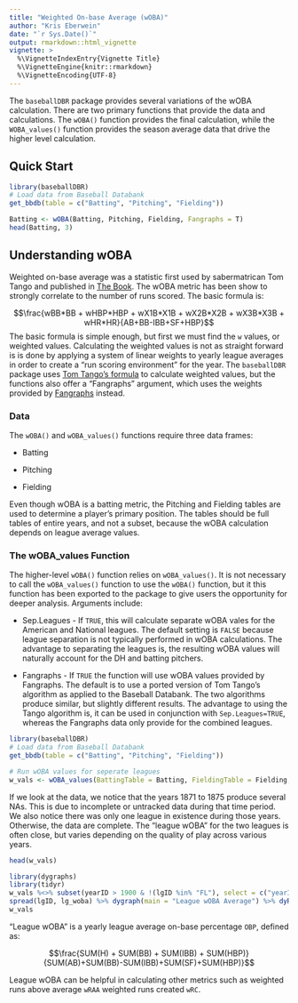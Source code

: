 ```yaml
---
title: "Weighted On-base Average (wOBA)"
author: "Kris Eberwein"
date: "`r Sys.Date()`"
output: rmarkdown::html_vignette
vignette: >
  %\VignetteIndexEntry{Vignette Title}
  %\VignetteEngine{knitr::rmarkdown}
  %\VignetteEncoding{UTF-8}
---
```


The `baseballDBR` package provides several variations of the wOBA calculation. There are two primary functions that provide the data and calculations. The `wOBA()` function provides the final calculation, while the `WOBA_values()` function provides the season average data that drive the higher level calculation.

## Quick Start

```r
library(baseballDBR)
# Load data from Baseball Databank
get_bbdb(table = c("Batting", "Pitching", "Fielding"))

Batting <- wOBA(Batting, Pitching, Fielding, Fangraphs = T)
head(Batting, 3)
```


## Understanding wOBA

Weighted on-base average was a statistic first used by sabermatrican Tom Tango and published in [The Book](http://www.insidethebook.com/). The wOBA metric has been show to strongly correlate to the number of runs scored. The basic formula is:

$$\frac{wBB*BB + wHBP*HBP + wX1B*X1B + wX2B*X2B + wX3B*X3B + wHR*HR}{AB+BB-IBB+SF+HBP}$$
The basic formula is simple enough, but first we must find the `w` values, or weighted values. Calculating the weighted values is not as straight forward is is done by applying a system of linear weights to yearly league averages in order to create a "run scoring environment" for the year. The `baseballDBR` package uses [Tom Tango's formula](http://www.insidethebook.com/ee/index.php/site/article/woba_year_by_year_calculations/) to calculate weighted values, but the functions also offer a "Fangraphs" argument, which uses the weights provided by [Fangraphs](http://www.fangraphs.com/guts.aspx?type=cn) instead.

### Data
The `wOBA()` and `wOBA_values()` functions require three data frames:

* Batting

* Pitching

* Fielding

Even though wOBA is a batting metric, the Pitching and Fielding tables are used to determine a player's primary position. The tables should be full tables of entire years, and not a subset, because the wOBA calculation depends on league average values.

### The wOBA_values Function

The higher-level `wOBA()` function relies on `wOBA_values()`. It is not necessary to call the `wOBA_values()` function to use the `wOBA()` function, but it this function has been exported to the package to give users the opportunity for deeper analysis. Arguments include:

* Sep.Leagues - If `TRUE`, this will calculate separate wOBA vales for the American and National leagues. The default setting is `FALSE` because league separation is not typically performed in wOBA calculations. The advantage to separating the leagues is, the resulting wOBA values will naturally account for the DH and batting pitchers.

* Fangraphs - If `TRUE` the function will use wOBA values provided by Fangraphs. The default is to use a ported version of Tom Tango's algorithm as applied to the Baseball Databank. The two algorithms produce similar, but slightly different results. The advantage to using the Tango algorithm is, it can be used in conjunction with `Sep.Leagues=TRUE`, whereas the Fangraphs data only provide for the combined leagues.

```r
library(baseballDBR)
# Load data from Baseball Databank
get_bbdb(table = c("Batting", "Pitching", "Fielding"))

# Run wOBA values for seperate leagues
w_vals <- wOBA_values(BattingTable = Batting, FieldingTable = Fielding, PitchingTable = Pitching, Sep.Leagues = TRUE)

```

If we look at the data, we notice that the years 1871 to 1875 produce several NAs. This is due to incomplete or untracked data during that time period. We also notice there was only one league in existence during those years. Otherwise, the data are complete. The "league wOBA" for the two leagues is often close, but varies depending on the quality of play across various years.

```r
head(w_vals)
```

```r
library(dygraphs)
library(tidyr)
w_vals %<>% subset(yearID > 1900 & !(lgID %in% "FL"), select = c("yearID", "lgID", "lg_woba")) %>%
spread(lgID, lg_woba) %>% dygraph(main = "League wOBA Average") %>% dyRangeSelector()
w_vals
```

"League wOBA" is a yearly league average on-base percentage `OBP`, defined as:

$$\frac{SUM(H) + SUM(BB) + SUM(IBB) + SUM(HBP)}{SUM(AB)+SUM(BB)-SUM(IBB)+SUM(SF)+SUM(HBP)}$$

League wOBA can be helpful in calculating other metrics such as weighted runs above average `wRAA` weighted runs created `wRC`.


